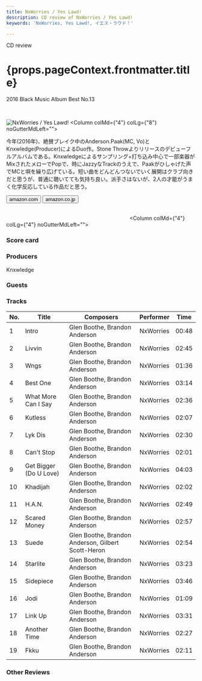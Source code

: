 ```yaml
---
title: NxWorries / Yes Lawd!
description: CD review of NxWorries / Yes Lawd!
keywords: 'NxWorries, Yes Lawd!, イエス・ラウド！'

---
```





<p className="largeP">CD review</p>
<h1 className="h1--no--margin">{props.pageContext.frontmatter.title}</h1>
<p className="largeP"><Link to="/best50/2016/">2016 Black Music Album Best No.13</Link></p>

<br/>
<Row  className="image-card-group">
	<Column colMd={"3"} colLg={"4"} noGutterMdLeft="">
       <ImageCard>

![NxWorries / Yes Lawd!](../../images/cd/nxworries1L.jpg) 
</ImageCard>
	</Column>
	<Column colMd={"4"} colLg={"8"} noGutterMdLeft="">
	<p>
	今年(2016年)、絶賛ブレイク中のAnderson.Paak(MC, Vo)とKnxwledge(Producer)によるDuo作。Stone Throwよりリリースのデビューフルアルバムである。Knxwledgeによるサンプリング+打ち込み中心で一部楽器がMixされたメローでPopで、時にJazzyなTrackのうえで、Paakがひしゃげた声でMCと唄を繰り広げている。短い曲をどんどんつないでいく展開はクラブ向きだと思うが、普通に聴いてても気持ち良い。派手さはないが、2人の才能がうまく化学反応している作品だと思う。
	</p>
	<div>
	  <Button href="https://amzn.to/3jr6Go3" kind="primary" size="small" renderIcon={ArrowUpRight24}>
      amazon.com
    </Button>
    <Button href="https://amzn.to/2EMdsFY" kind="secondary" size="small" renderIcon={ArrowUpRight24}>
      amazon.co.jp
    </Button>
	</div>
	<a href="https://geo.music.apple.com/jp/album/yes-lawd/1150640159?mt=1&app=music&ls=1&at=11lcug" style="display:inline-block;overflow:hidden;background:url(https://linkmaker.itunes.apple.com/ja-jp/lockup.svg?releaseDate=2016-10-21&kind=album&bubble=apple_music&style=mono-black) no-repeat;width:180px;height:45px;"></a>
	<a href="https://geo.music.apple.com/jp/album/yes-lawd/1150640159?app=itunes&at=11lcug" style="display:inline-block;overflow:hidden;background:url(https://linkmaker.itunes.apple.com/ja-jp/badge-lrg.svg?releaseDate=2016-10-21T00:00:00Z&kind=album&bubble=itunes_music) no-repeat;width:140px;height:45px;"></a>
	</Column>
</Row>
<Row >
	<Column colMd={"4"} colLg={"4"} noGutterMdLeft="">
<div>
  <h3>Score card</h3>
	<SliderJS1 value="4" />
  <SliderJS2 value="1" />
	<SliderJS3 value="1" />
  <SliderJS4 value="9" />
</div>
</Column>
<Column colMd={"8"} colLg={"8"} noGutterMdLeft="">
<div>
<h3>Producers</h3>
<p>
Knxwledge
</p>
<h3>Guests</h3>
<p>
</p>
</div>
</Column>
</Row>

<h3>Tracks</h3>

| No. |	 Title                 |	 Composers                                        | Performer	|	 Time	|
| --- |	---------------------- | -------------------------------------------------- | --------- | ----- |
|	1   |	Intro                  | Glen Boothe, Brandon Anderson                     	|	NxWorries	|	00:48 |
|	2   |	Livvin                 | Glen Boothe, Brandon Anderson                     	|	NxWorries	|	02:45 |
|	3   |	Wngs                   | Glen Boothe, Brandon Anderson                     	|	NxWorries	|	01:36 |
|	4   |	Best One               | Glen Boothe, Brandon Anderson                     	|	NxWorries	|	03:14 |
|	5   |	What More Can I Say    | Glen Boothe, Brandon Anderson                     	|	NxWorries	|	02:36 |
|	6   |	Kutless                | Glen Boothe, Brandon Anderson                     	|	NxWorries	|	02:07 |
|	7   |	Lyk Dis                | Glen Boothe, Brandon Anderson                     	|	NxWorries	|	02:30 |
|	8   |	Can't Stop             | Glen Boothe, Brandon Anderson                     	|	NxWorries	|	02:01 |
|	9   |	Get Bigger (Do U Love) | Glen Boothe, Brandon Anderson                     	|	NxWorries	|	04:03 |
|	10	|	Khadijah               | Glen Boothe, Brandon Anderson                     	|	NxWorries	|	02:02 |
|	11	|	H.A.N.                 | Glen Boothe, Brandon Anderson                     	|	NxWorries	|	02:49 |
|	12	|	Scared Money           | Glen Boothe, Brandon Anderson                     	|	NxWorries	|	02:57 |
|	13	|	Suede                  | Glen Boothe, Brandon Anderson, Gilbert Scott-Heron	|	NxWorries	|	02:54 |
|	14	|	Starlite               | Glen Boothe, Brandon Anderson                     	|	NxWorries	|	03:23 |
|	15	|	Sidepiece              | Glen Boothe, Brandon Anderson                     	|	NxWorries	|	03:46 |
|	16	|	Jodi                   | Glen Boothe, Brandon Anderson                     	|	NxWorries	|	01:09 |
|	17	|	Link Up                | Glen Boothe, Brandon Anderson                     	|	NxWorries	|	03:31 |
|	18	|	Another Time           | Glen Boothe, Brandon Anderson                     	|	NxWorries	|	02:27 |
|	19	|	Fkku                   | Glen Boothe, Brandon Anderson                     	|	NxWorries	|	02:11 |

<h3>Other Reviews</h3>

<Row>
<Column colMd={3} colLg={3} noGutterMdLeft>
<Review1 />
</Column>
<Column colMd={3} colLg={3} noGutterMdLeft>
<Review2 />
</Column>
</Row>